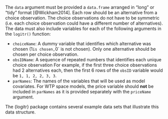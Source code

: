 The `data` argument must be provided a `data.frame` arranged in "long" or "tidy" format [@Wickham2014]. Each row should be an alternative from a choice observation. The choice observations do not have to be symmetric (i.e. each choice observation could have a different number of alternatives). The data must also include variables for each of the following arguments in the `logitr()` function:

- `choiceName`: A dummy variable that identifies which alternative was chosen (1` is chosen, `0` is not chosen). Only one alternative should be chosen per choice observation.
- `obsIDName`: A sequence of repeated numbers that identifies each unique choice observation For example, if the first three choice observations had 2 alternatives each, then the first 6 rows of the `obsID` variable would be `1, 1, 2, 2, 3, 3`.
- `parNames`: The names of the variables that will be used as model covariates. For WTP space models, the price variable should **not** be included in `parNames` as it is provided separately with the `priceName` argument.

The {logitr} package contains several example data sets that illustrate this data structure.
